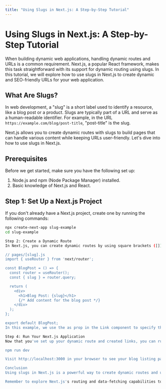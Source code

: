 ```yaml
---
title: "Using Slugs in Next.js: A Step-by-Step Tutorial"
---
```


# Using Slugs in Next.js: A Step-by-Step Tutorial

When building dynamic web applications, handling dynamic routes and URLs is a common requirement. Next.js, a popular React framework, makes this task straightforward with its support for dynamic routing using slugs. In this tutorial, we will explore how to use slugs in Next.js to create dynamic and SEO-friendly URLs for your web application.

## What Are Slugs?

In web development, a "slug" is a short label used to identify a resource, like a blog post or a product. Slugs are typically part of a URL and serve as a human-readable identifier. For example, in the URL `https://example.com/blog/post-title`, "post-title" is the slug.

Next.js allows you to create dynamic routes with slugs to build pages that can handle various content while keeping URLs user-friendly. Let's dive into how to use slugs in Next.js.

## Prerequisites

Before we get started, make sure you have the following set up:

1. Node.js and npm (Node Package Manager) installed.
2. Basic knowledge of Next.js and React.

## Step 1: Set Up a Next.js Project

If you don't already have a Next.js project, create one by running the following commands:

```bash
npx create-next-app slug-example
cd slug-example

Step 2: Create a Dynamic Route
In Next.js, you can create dynamic routes by using square brackets ([]) in your file names. Let's create a dynamic route for blog posts using slugs. Inside the pages directory, create a file named [slug].js:

// pages/[slug].js
import { useRouter } from 'next/router';

const BlogPost = () => {
  const router = useRouter();
  const { slug } = router.query;

  return (
    <div>
      <h1>Blog Post: {slug}</h1>
      {/* Add content for the blog post */}
    </div>
  );
};

export default BlogPost;
In this example, we use the as prop in the Link component to specify the slug-based URL. This URL will be shown in the browser's address bar.

Step 4: Run Your Next.js Application
Now that you've set up your dynamic route and created links, you can run your Next.js application:

npm run dev

Visit http://localhost:3000 in your browser to see your blog listing page and click on the blog posts to see the dynamic slug-based URLs in action.

Conclusion
Using slugs in Next.js is a powerful way to create dynamic routes and user-friendly URLs for your web application. You can extend this example to handle more complex scenarios and connect your dynamic routes to your data sources.

Remember to explore Next.js's routing and data-fetching capabilities to build robust and dynamic web applications with ease. Happy coding! 🚀